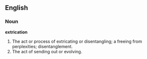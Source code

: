 ==English==

===Noun===

'''extrication'''

#The act or process of extricating or disentangling; a freeing from perplexities; disentanglement.
#The act of sending out or evolving.